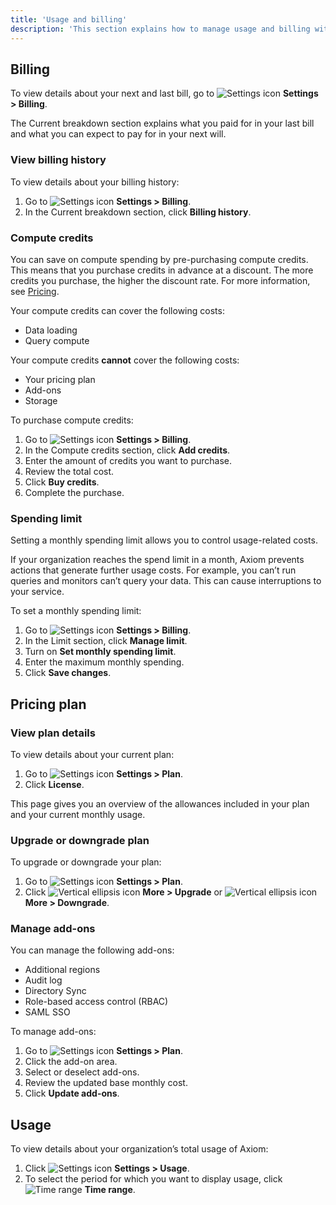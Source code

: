 ```yaml
---
title: 'Usage and billing'
description: 'This section explains how to manage usage and billing within your Axiom organization.'
---
```


## Billing

To view details about your next and last bill, go to <img src="/doc-assets/icons/settings.svg" className="inline-icon" alt="Settings icon" /> **Settings > Billing**.

The Current breakdown section explains what you paid for in your last bill and what you can expect to pay for in your next will.

### View billing history

To view details about your billing history:

1. Go to <img src="/doc-assets/icons/settings.svg" className="inline-icon" alt="Settings icon" /> **Settings > Billing**.
1. In the Current breakdown section, click **Billing history**.

### Compute credits

You can save on compute spending by pre-purchasing compute credits. This means that you purchase credits in advance at a discount. The more credits you purchase, the higher the discount rate. For more information, see [Pricing](https://axiom.co/pricing).

Your compute credits can cover the following costs:
- Data loading
- Query compute

Your compute credits **cannot** cover the following costs:
- Your pricing plan
- Add-ons
- Storage

To purchase compute credits:

1. Go to <img src="/doc-assets/icons/settings.svg" className="inline-icon" alt="Settings icon" /> **Settings > Billing**.
1. In the Compute credits section, click **Add credits**.
1. Enter the amount of credits you want to purchase.
1. Review the total cost.
1. Click **Buy credits**.
1. Complete the purchase.

### Spending limit

Setting a monthly spending limit allows you to control usage-related costs.

<Warning>
If your organization reaches the spend limit in a month, Axiom prevents actions that generate further usage costs. For example, you can’t run queries and monitors can’t query your data. This can cause interruptions to your service.
</Warning>

To set a monthly spending limit:

1. Go to <img src="/doc-assets/icons/settings.svg" className="inline-icon" alt="Settings icon" /> **Settings > Billing**.
1. In the Limit section, click **Manage limit**.
1. Turn on **Set monthly spending limit**.
1. Enter the maximum monthly spending.
1. Click **Save changes**.

## Pricing plan

### View plan details

To view details about your current plan:

1. Go to <img src="/doc-assets/icons/settings.svg" className="inline-icon" alt="Settings icon" /> **Settings > Plan**.
1. Click **License**.

This page gives you an overview of the allowances included in your plan and your current monthly usage.

### Upgrade or downgrade plan

To upgrade or downgrade your plan:

1. Go to <img src="/doc-assets/icons/settings.svg" className="inline-icon" alt="Settings icon" /> **Settings > Plan**.
1. Click <img src="/doc-assets/icons/ellipsis-vertical.svg" className="inline-icon" alt="Vertical ellipsis icon" /> **More > Upgrade** or <img src="/doc-assets/icons/ellipsis-vertical.svg" className="inline-icon" alt="Vertical ellipsis icon" /> **More > Downgrade**.

### Manage add-ons

You can manage the following add-ons:

- Additional regions
- Audit log
- Directory Sync
- Role-based access control (RBAC)
- SAML SSO

To manage add-ons:

1. Go to <img src="/doc-assets/icons/settings.svg" className="inline-icon" alt="Settings icon" /> **Settings > Plan**.
1. Click the add-on area.
1. Select or deselect add-ons.
1. Review the updated base monthly cost.
1. Click **Update add-ons**.

## Usage

To view details about your organization’s total usage of Axiom:

1. Click <img src="/doc-assets/icons/settings.svg" className="inline-icon" alt="Settings icon" /> **Settings > Usage**.
1. To select the period for which you want to display usage, click <img src="/doc-assets/icons/clock.svg" className="inline-icon" alt="Time range" /> **Time range**.
